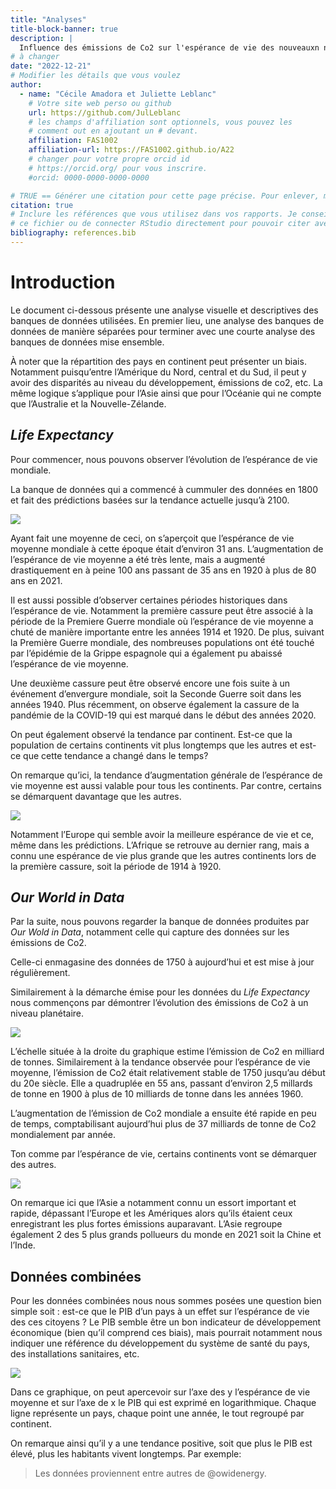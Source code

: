 ```yaml
---
title: "Analyses"
title-block-banner: true
description: | 
  Influence des émissions de Co2 sur l'espérance de vie des nouveauxn nés.
# à changer
date: "2022-12-21"
# Modifier les détails que vous voulez
author:
  - name: "Cécile Amadora et Juliette Leblanc"
    # Votre site web perso ou github
    url: https://github.com/JulLeblanc
    # les champs d'affiliation sont optionnels, vous pouvez les
    # comment out en ajoutant un # devant.
    affiliation: FAS1002
    affiliation-url: https://FAS1002.github.io/A22
    # changer pour votre propre orcid id
    # https://orcid.org/ pour vous inscrire.
    #orcid: 0000-0000-0000-0000

# TRUE == Générer une citation pour cette page précise. Pour enlever, mettre false.
citation: true
# Inclure les références que vous utilisez dans vos rapports. Je conseille Zotero pour construire
# ce fichier ou de connecter RStudio directement pour pouvoir citer avec @nom-de-reference.
bibliography: references.bib
---
```



# Introduction

Le document ci-dessous présente une analyse visuelle et descriptives des banques de données utilisées. En premier lieu, une analyse des banques de données de manière séparées pour terminer avec une courte analyse des banques de données mise ensemble.

À noter que la répartition des pays en continent peut présenter un biais. Notamment puisqu'entre l'Amérique du Nord, central et du Sud, il peut y avoir des disparités au niveau du développement, émissions de co2, etc. La même logique s'applique pour l'Asie ainsi que pour l'Océanie qui ne compte que l'Australie et la Nouvelle-Zélande.

## *Life Expectancy*

Pour commencer, nous pouvons observer l'évolution de l'espérance de vie mondiale.

La banque de données qui a commencé à cummuler des données en 1800 et fait des prédictions basées sur la tendance actuelle jusqu'à 2100.

![](figures/graph_life_world.png)

Ayant fait une moyenne de ceci, on s'aperçoit que l'espérance de vie moyenne mondiale à cette époque était d'environ 31 ans. L'augmentation de l'espérance de vie moyenne a été très lente, mais a augmenté drastiquement en à peine 100 ans passant de 35 ans en 1920 à plus de 80 ans en 2021.

Il est aussi possible d'observer certaines périodes historiques dans l'espérance de vie. Notamment la première cassure peut être associé à la période de la Premiere Guerre mondiale où l'espérance de vie moyenne a chuté de manière importante entre les années 1914 et 1920. De plus, suivant la Première Guerre mondiale, des nombreuses populations ont été touché par l'épidémie de la Grippe espagnole qui a également pu abaissé l'espérance de vie moyenne.

Une deuxième cassure peut être observé encore une fois suite à un événement d'envergure mondiale, soit la Seconde Guerre soit dans les années 1940. Plus récemment, on observe également la cassure de la pandémie de la COVID-19 qui est marqué dans le début des années 2020.

On peut également observé la tendance par continent. Est-ce que la population de certains continents vit plus longtemps que les autres et est-ce que cette tendance a changé dans le temps?

On remarque qu'ici, la tendance d'augmentation générale de l'espérance de vie moyenne est aussi valable pour tous les continents. Par contre, certains se démarquent davantage que les autres.

![](figures/graph_life_continent.png)

Notamment l'Europe qui semble avoir la meilleure espérance de vie et ce, même dans les prédictions. L'Afrique se retrouve au dernier rang, mais a connu une espérance de vie plus grande que les autres continents lors de la première cassure, soit la période de 1914 à 1920.

## *Our World in Data*

Par la suite, nous pouvons regarder la banque de données produites par *Our Wold in Data*, notamment celle qui capture des données sur les émissions de Co2.

Celle-ci enmagasine des données de 1750 à aujourd'hui et est mise à jour régulièrement.

Similairement à la démarche émise pour les données du *Life Expectancy* nous commençons par démontrer l'évolution des émissions de Co2 à un niveau planétaire.

![](figures/graph_co2_world.png)

L'échelle située à la droite du graphique estime l'émission de Co2 en milliard de tonnes. Similairement à la tendance observée pour l'espérance de vie moyenne, l'émission de Co2 était relativement stable de 1750 jusqu'au début du 20e siècle. Elle a quadruplée en 55 ans, passant d'environ 2,5 millards de tonne en 1900 à plus de 10 milliards de tonne dans les années 1960.

L'augmentation de l'émission de Co2 mondiale a ensuite été rapide en peu de temps, comptabilisant aujourd'hui plus de 37 milliards de tonne de Co2 mondialement par année.

Ton comme par l'espérance de vie, certains continents vont se démarquer des autres.

![](figures/graph_co2_continent.png)

On remarque ici que l'Asie a notamment connu un essort important et rapide, dépassant l'Europe et les Amériques alors qu'ils étaient ceux enregistrant les plus fortes émissions auparavant. L'Asie regroupe également 2 des 5 plus grands pollueurs du monde en 2021 soit la Chine et l'Inde.

## Données combinées

Pour les données combinées nous nous sommes posées une question bien simple soit : est-ce que le PIB d'un pays à un effet sur l'espérance de vie des ces citoyens ? Le PIB semble être un bon indicateur de développement économique (bien qu'il comprend ces biais), mais pourrait notamment nous indiquer une référence du développement du système de santé du pays, des installations sanitaires, etc.

![](figures/graph_life_gdp.png)

Dans ce graphique, on peut apercevoir sur l'axe des y l'espérance de vie moyenne et sur l'axe de x le PIB qui est exprimé en logarithmique. Chaque ligne représente un pays, chaque point une année, le tout regroupé par continent.

On remarque ainsi qu'il y a une tendance positive, soit que plus le PIB est élevé, plus les habitants vivent longtemps. 
Par exemple:

> Les données proviennent entre autres de @owidenergy.
